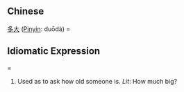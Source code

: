 ==Chinese==
[[多]][[大]] ([[Pinyin]]: duōdà)
=
==Idiomatic Expression===
# Used as to ask how old someone is.  ''Lit'': How much big?
